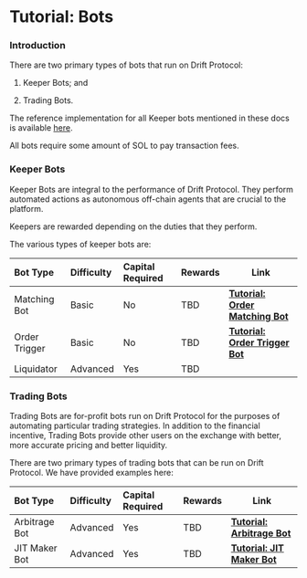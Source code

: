 # Tutorial: Bots

### Introduction

There are two primary types of bots that run on Drift Protocol:

1.  Keeper Bots; and 

2.  Trading Bots. 

The reference implementation for all Keeper bots mentioned in these docs is available [here](https://github.com/drift-labs/keeper-bots-v2).

All bots require some amount of SOL to pay transaction fees. 

### Keeper Bots

Keeper Bots are integral to the performance of Drift Protocol. They perform automated actions as autonomous off-chain agents that are crucial to the platform. 

Keepers are rewarded depending on the duties that they perform.

The various types of keeper bots are:

| Bot Type      | Difficulty | Capital Required | Rewards | Link                                                                              |
| :------------ | :--------- | :--------------- | :------ | --------------------------------------------------------------------------------- |
| Matching Bot  | Basic      | No               | TBD     | [**Tutorial: Order Matching Bot**](/developer-resources/tutorial-bots/keeper-bots/tutorial-order-matching-bot)  |
| Order Trigger | Basic      | No               | TBD     | [**Tutorial: Order Trigger Bot**](/developer-resources/tutorial-bots/keeper-bots/tutorial-order-trigger-bot)    |
| Liquidator    | Advanced   | Yes              | TBD     |                                                                              |

### Trading Bots

Trading Bots are for-profit bots run on Drift Protocol for the purposes of automating particular trading strategies. In addition to the financial incentive, Trading Bots provide other users on the exchange with better, more accurate pricing and better liquidity. 

There are two primary types of trading bots that can be run on Drift Protocol. We have provided examples here:

| Bot Type      | Difficulty | Capital Required | Rewards | Link                                                                    |
| :------------ | :--------- | :--------------- | :------ | ----------------------------------------------------------------------- |
| Arbitrage Bot | Advanced   | Yes              | TBD     | [**Tutorial: Arbitrage Bot**](/developer-resources/tutorial-bots/trading-bots/tutorial-arbitrage-bot)  |
| JIT Maker Bot | Advanced   | Yes              | TBD     | [**Tutorial: JIT Maker Bot**](/developer-resources/tutorial-bots/trading-bots/tutorial-jit-trading-bot)       |
